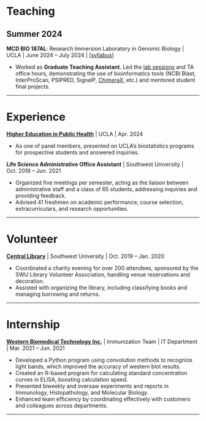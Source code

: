 # Teaching

## Summer 2024

**MCD BIO 187AL**: Research Immersion Laboratory in Genomic Biology | UCLA | June 2024 – July 2024 | [\[syllabus\]](assets/MCDB187AL-Summer2024-Syllabus-V2.pdf)
 
- Worked as **Graduate Teaching Assistant**. Led the [lab sessions](https://drive.google.com/drive/folders/17FTYc4qdWfscybALoi85EP3VocD3giV6?usp=drive_link) and TA office hours, demonstrating the use of bioinformatics tools (NCBI Blast, InterProScan, PSIPRED, SignalP, [ChimeraX](https://drive.google.com/file/d/1g6SUgFxOo0I3-QbX5CxZ0P0ivMQi9Idj/view?usp=sharing), etc.) and mentored student final projects.

---

# Experience


[**Higher Education in Public Health**](assets/Higher_Education_in_Public_Health.pdf) | UCLA | Apr. 2024

- As one of panel members, presented on UCLA’s biostatistics programs for prospective students and answered inquiries.


**Life Science Administrative Office Assistant** | Southwest University | Oct. 2018 – Jun. 2021

- Organized five meetings per semester, acting as the liaison between administrative staff and a class of 65 students, addressing inquiries and providing feedback.
- Advised 41 freshmen on academic performance, course selection, extracurriculars, and research opportunities.

---

# Volunteer

[**Central Library**](assets/Certificate_of_Volunteer.pdf) | Southwest University | Oct. 2019 – Jan. 2020

- Coordinated a charity evening for over 200 attendees, sponsored by the SWU Library Volunteer Association, handling venue reservations and decoration.
- Assisted with organizing the library, including classifying books and managing borrowing and returns.


---

# Internship

[**Western Biomedical Technology Inc.**](https://www.wstbio.com/) | Immunization Team | IT Department | Mar. 2021 – Jun. 2021

- Developed a Python program using convolution methods to recognize light bands, which improved the accuracy of western blot results.
-	Created an R-based program for calculating standard concentration curves in ELISA, boosting calculation speed.
-	Presented biweekly and oversaw experiments and reports in Immunology, Histopathology, and Molecular Biology.
-	Enhanced team efficiency by coordinating effectively with customers and colleagues across departments.

 

---
